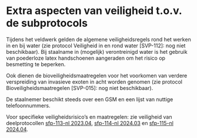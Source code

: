 # Extra aspecten van veiligheid t.o.v. de subprotocols

Tijdens het veldwerk gelden de algemene veiligheidsregels rond het werken in en bij water (zie protocol Veiligheid in en rond water [SVP-112]: nog niet beschikbaar).
Bij staalname in (mogelijk) verontreinigd water is het gebruik van poederloze latex handschoenen aangeraden om het risico op besmetting te beperken.

Ook dienen de bioveiligheidsmaatregelen voor het voorkomen van verdere verspreiding van invasieve exoten in acht worden genomen (zie protocol Bioveiligheidsmaatregelen [SVP-015]: nog niet beschikbaar).

De staalnemer beschikt steeds over een GSM en een lijst van nuttige telefoonnummers.

Voor specifieke veiligheidsrisico's en maatregelen: zie veiligheid van deelprotocollen [sfp-113-nl 2023.04](../2023.04/index.html), [sfp-114-nl 2024.03](../2024.03/index.html) en [sfp-115-nl 2024.04](../2024.04/index.html).
